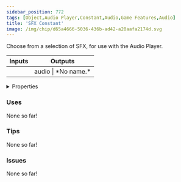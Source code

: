 ```yaml
---
sidebar_position: 772
tags: [Object,Audio Player,Constant,Audio,Game Features,Audio]
title: 'SFX Constant'
image: /img/chip/d65a4666-5036-436b-ad42-a20aafa2174d.svg
---
```


Choose from a selection of SFX, for use with the Audio Player.



<IChip uuid="d65a4666-5036-436b-ad42-a20aafa2174d"/>

<table><thead><tr><th>Inputs</th><th>Outputs</th></tr></thead><tbody><tr><td /><td>audio | *No name.*</td></tr></tbody></table>

<details>
  <summary>Properties</summary>
  <div>
    <div>
    <table>
      <tbody>
        <tr>
          <td>Is beta required?</td>
          <td>No</td>
        </tr>
        <tr>
          <td>Is chip a trolling risk?</td>
          <td>No</td>
        </tr>
        <tr>
          <td>Is chip a role assignment risk?</td>
          <td>No</td>
        </tr>
        <tr>
          <td>Chip UUID</td>
          <td>d65a4666-5036-436b-ad42-a20aafa2174d</td>
        </tr>
        <tr>
          <td>Room availability</td>
          <td>Available everywhere</td>
        </tr>
      </tbody>
    </table>
    </div>
  </div>
</details>

### Uses

None so far!

### Tips

None so far!

### Issues

None so far!